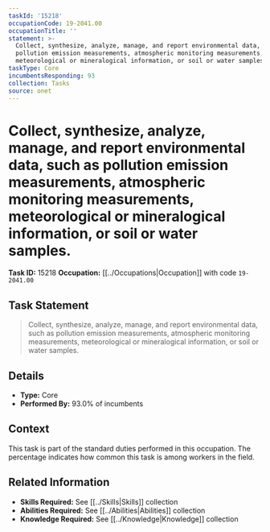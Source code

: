 ```yaml
---
taskId: '15218'
occupationCode: 19-2041.00
occupationTitle: ''
statement: >-
  Collect, synthesize, analyze, manage, and report environmental data, such as
  pollution emission measurements, atmospheric monitoring measurements,
  meteorological or mineralogical information, or soil or water samples.
taskType: Core
incumbentsResponding: 93
collection: Tasks
source: onet
---
```

# Collect, synthesize, analyze, manage, and report environmental data, such as pollution emission measurements, atmospheric monitoring measurements, meteorological or mineralogical information, or soil or water samples.

**Task ID:** 15218
**Occupation:** [[../Occupations|Occupation]] with code `19-2041.00`

## Task Statement

> Collect, synthesize, analyze, manage, and report environmental data, such as pollution emission measurements, atmospheric monitoring measurements, meteorological or mineralogical information, or soil or water samples.

## Details

- **Type:** Core
- **Performed By:** 93.0% of incumbents

## Context

This task is part of the standard duties performed in this occupation. The percentage indicates how common this task is among workers in the field.

## Related Information

- **Skills Required:** See [[../Skills|Skills]] collection
- **Abilities Required:** See [[../Abilities|Abilities]] collection
- **Knowledge Required:** See [[../Knowledge|Knowledge]] collection
